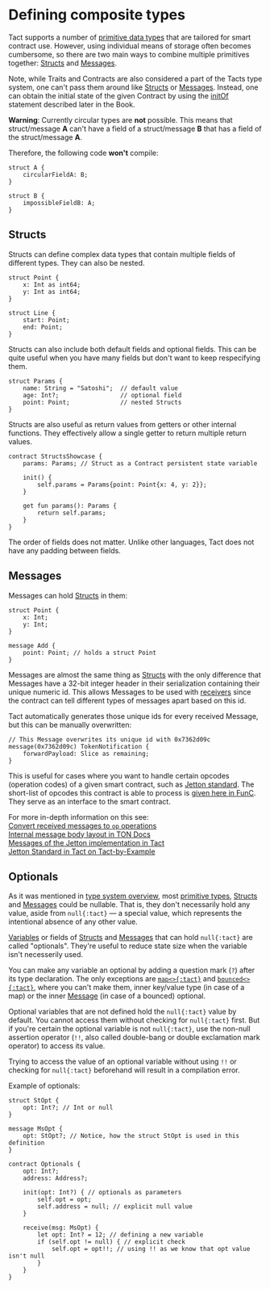 # Defining composite types


Tact supports a number of [primitive data types](/book/types#primitive-types) that are tailored for smart contract use. However, using individual means of storage often becomes cumbersome, so there are two main ways to combine multiple primitives together: [Structs](#structs) and [Messages](#messages).

Note, while Traits and Contracts are also considered a part of the Tacts type system, one can't pass them around like [Structs](#structs) or [Messages](#messages). Instead, one can obtain the initial state of the given Contract by using the [initOf](/book/statements#initof) statement described later in the Book.

<Callout type="warning" emoji="⚠️">

  **Warning**: Currently circular types are **not** possible. This means that struct/message **A** can't have a field of a struct/message **B** that has a field of the struct/message **A**.

  Therefore, the following code **won't** compile:

```tact
struct A {
    circularFieldA: B;
}

struct B {
    impossibleFieldB: A;
}
```

</Callout>

## Structs

Structs can define complex data types that contain multiple fields of different types. They can also be nested.

```tact
struct Point {
    x: Int as int64;
    y: Int as int64;
}

struct Line {
    start: Point;
    end: Point;
}
```

Structs can also include both default fields and optional fields. This can be quite useful when you have many fields but don't want to keep respecifying them.

```tact
struct Params {
    name: String = "Satoshi";  // default value
    age: Int?;                 // optional field
    point: Point;              // nested Structs
}
```

Structs are also useful as return values from getters or other internal functions. They effectively allow a single getter to return multiple return values.

```tact
contract StructsShowcase {
    params: Params; // Struct as a Contract persistent state variable

    init() {
        self.params = Params{point: Point{x: 4, y: 2}};
    }

    get fun params(): Params {
        return self.params;
    }
}
```

The order of fields does not matter. Unlike other languages, Tact does not have any padding between fields.

## Messages

Messages can hold [Structs](#structs) in them:

```tact
struct Point {
    x: Int;
    y: Int;
}

message Add {
    point: Point; // holds a struct Point
}
```

Messages are almost the same thing as [Structs](#structs) with the only difference that Messages have a 32-bit integer header in their serialization containing their unique numeric id. This allows Messages to be used with [receivers](/book/receive) since the contract can tell different types of messages apart based on this id.

Tact automatically generates those unique ids for every received Message, but this can be manually overwritten:

```tact
// This Message overwrites its unique id with 0x7362d09c
message(0x7362d09c) TokenNotification {
    forwardPayload: Slice as remaining;
}
```

This is useful for cases where you want to handle certain opcodes (operation codes) of a given smart contract, such as [Jetton standard](https://github.com/ton-blockchain/TEPs/blob/master/text/0074-jettons-standard.md). The short-list of opcodes this contract is able to process is [given here in FunC](https://github.com/ton-blockchain/token-contract/blob/main/ft/op-codes.fc). They serve as an interface to the smart contract.

<Callout>

  For more in-depth information on this see:\
  [Convert received messages to `op` operations](/book/func#convert-received-messages-to-op-operations)\
  [Internal message body layout in TON Docs](https://docs.ton.org/develop/smart-contracts/guidelines/internal-messages#internal-message-body)\
  [Messages of the Jetton implementation in Tact](https://github.com/howardpen9/jetton-implementation-in-tact/blob/9eee917877a92af218002874a9f2bd3f9c619229/sources/messages.tact)\
  [Jetton Standard in Tact on Tact-by-Example](https://tact-by-example.org/07-jetton-standard)

</Callout>

## Optionals

As it was mentioned in [type system overview](/book/types), most [primitive types](/book/types#primitive-types), [Structs](#structs) and [Messages](#messages) could be nullable. That is, they don't necessarily hold any value, aside from `null{:tact}` — a special value, which represents the intentional absence of any other value.

[Variables](/book/statements#variable-declaration) or fields of [Structs](#structs) and [Messages](#messages) that can hold `null{:tact}` are called "optionals". They're useful to reduce state size when the variable isn't necesserily used.

You can make any variable an optional by adding a question mark (`?`) after its type declaration. The only exceptions are [`map<>{:tact}`](/book/types#maps) and [`bounced<>{:tact}`](/book/bounced#bounced-messages-in-tact), where you can't make them, inner key/value type (in case of a map) or the inner [Message](#messages) (in case of a bounced) optional.

Optional variables that are not defined hold the `null{:tact}` value by default. You cannot access them without checking for `null{:tact}` first. But if you're certain the optional variable is not `null{:tact}`, use the non-null assertion operator (`!!`, also called double-bang or double exclamation mark operator) to access its value.

Trying to access the value of an optional variable without using `!!` or checking for `null{:tact}` beforehand will result in a compilation error.

Example of optionals:

```tact
struct StOpt {
    opt: Int?; // Int or null
}

message MsOpt {
    opt: StOpt?; // Notice, how the struct StOpt is used in this definition
}

contract Optionals {
    opt: Int?;
    address: Address?;

    init(opt: Int?) { // optionals as parameters
        self.opt = opt;
        self.address = null; // explicit null value
    }

    receive(msg: MsOpt) {
        let opt: Int? = 12; // defining a new variable
        if (self.opt != null) { // explicit check
            self.opt = opt!!; // using !! as we know that opt value isn't null
        }
    }
}
```
